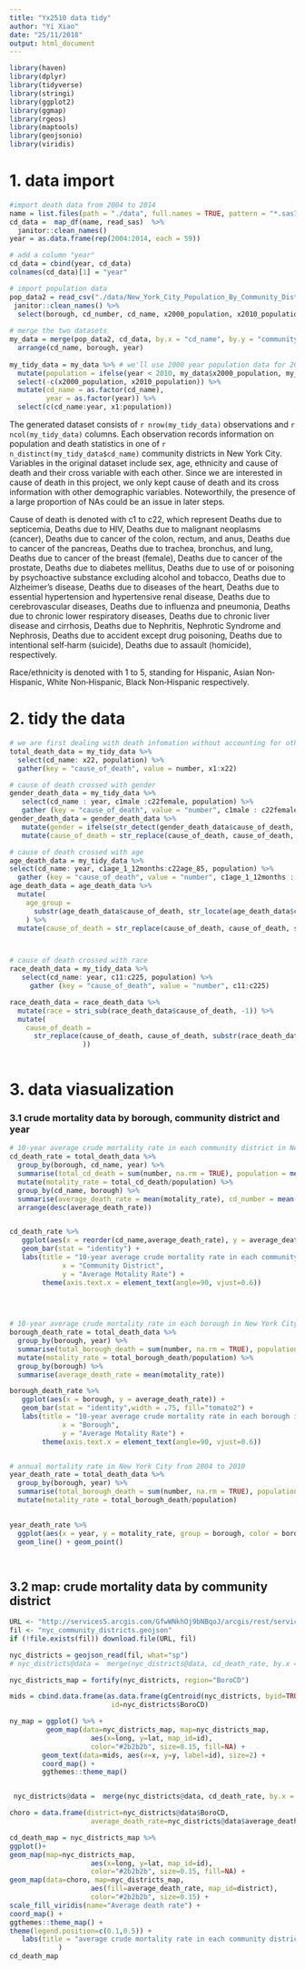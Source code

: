 ```yaml
---
title: "Yx2510 data tidy"
author: "Yi Xiao"
date: "25/11/2018"
output: html_document
---
```

```r
library(haven)
library(dplyr)
library(tidyverse)
library(stringi)
library(ggplot2)
library(ggmap)
library(rgeos)
library(maptools)
library(geojsonio)
library(viridis)


```

# 1. data import
```r
#import death data from 2004 to 2014
name = list.files(path = "./data", full.names = TRUE, pattern = "*.sas7bdat") 
cd_data =  map_df(name, read_sas)  %>%
  janitor::clean_names()
year = as.data.frame(rep(2004:2014, each = 59)) 

# add a column "year"
cd_data = cbind(year, cd_data) 
colnames(cd_data)[1] = "year"

# import population data
pop_data2 = read_csv("./data/New_York_City_Population_By_Community_Districts2.csv") %>%
 janitor::clean_names() %>%
  select(borough, cd_number, cd_name, x2000_population, x2010_population)
  
# merge the two datasets
my_data = merge(pop_data2, cd_data, by.x = "cd_name", by.y = "community_district") %>%
  arrange(cd_name, borough, year) 
 
my_tidy_data = my_data %>% # we'll use 2000 year population data for 2000 - 2009, and 2010 year data for 2010 -2014 
  mutate(population = ifelse(year < 2010, my_data$x2000_population, my_data$x2010_population)) %>%
  select(-c(x2000_population, x2010_population)) %>% 
  mutate(cd_name = as.factor(cd_name),
         year = as.factor(year)) %>%
  select(c(cd_name:year, x1:population))

```

The generated dataset consists of `r nrow(my_tidy_data)` observations  and `r ncol(my_tidy_data)` columns. Each observation records information on population and death statistics in one of `r n_distinct(my_tidy_data$cd_name)` community districts in New York City. Variables in the original dataset include sex, age, ethnicity and cause of death and their cross variable with each other. Since we are interested in cause of death in this project, we only kept cause of death and its cross information with other demographic variables. Noteworthily, the presence of a large proportion of NAs could be an issue in later steps.

Cause of death is denoted with c1 to c22, which represent Deaths due to septicemia, Deaths due to HIV, Deaths due to malignant neoplasms (cancer), Deaths due to cancer of the colon, rectum, and anus, Deaths due to cancer of the pancreas, Deaths due to trachea, bronchus, and lung, Deaths due to cancer of the breast (female), Deaths due to cancer of the prostate, Deaths due to diabetes mellitus, Deaths due to use of or poisoning by psychoactive substance excluding alcohol and tobacco, Deaths due to Alzheimer's disease, Deaths due to diseases of the heart, Deaths due to essential hypertension and hypertensive renal disease, Deaths due to cerebrovascular diseases, Deaths due to influenza and pneumonia, Deaths due to chronic lower respiratory diseases, Deaths due to chronic liver disease and cirrhosis, Deaths due to Nephritis, Nephrotic Syndrome and Nephrosis, Deaths due to accident except drug poisoning, Deaths due to intentional self‐harm (suicide), Deaths due to assault (homicide), respectively. 

Race/ethnicity is denoted with 1 to 5, standing for Hispanic, Asian Non‐Hispanic, White Non‐Hispanic, Black Non‐Hispanic respectively.

# 2. tidy the data
```r
# we are first dealing with death infomation without accounting for other demographic characteristics
total_death_data = my_tidy_data %>%
  select(cd_name: x22, population) %>%
  gather(key = "cause_of_death", value = number, x1:x22)

# cause of death crossed with gender
gender_death_data = my_tidy_data %>%
   select(cd_name : year, c1male :c22female, population) %>%
   gather (key = "cause_of_death", value = "number", c1male : c22female) 
gender_death_data = gender_death_data %>%
   mutate(gender = ifelse(str_detect(gender_death_data$cause_of_death, "male"), "male", "female")) %>%
   mutate(cause_of_death = str_replace(cause_of_death, cause_of_death, substr(gender_death_data$cause_of_death, 1, 2) ))

# cause of death crossed with age 
age_death_data = my_tidy_data %>%
select(cd_name: year, c1age_1_12months:c22age_85, population) %>%
  gather (key = "cause_of_death", value = "number", c1age_1_12months : c22age_85) 
age_death_data = age_death_data %>% 
  mutate(
    age_group = 
      substr(age_death_data$cause_of_death, str_locate(age_death_data$cause_of_death, "age")[,1] + 4, length(age_death_data$cause_of_death))
    ) %>%
  mutate(cause_of_death = str_replace(cause_of_death, cause_of_death, substr(gender_death_data$cause_of_death, 0, (str_locate(age_death_data$cause_of_death, "age")[,1] -1))))



# cause of death crossed with race 
race_death_data = my_tidy_data %>%
   select(cd_name: year, c11:c225, population) %>%
     gather (key = "cause_of_death", value = "number", c11:c225) 

race_death_data = race_death_data %>% 
  mutate(race = stri_sub(race_death_data$cause_of_death, -1)) %>%
  mutate(
    cause_of_death = 
      str_replace(cause_of_death, cause_of_death, substr(race_death_data$cause_of_death, 1, length(race_death_data$cause_of_death)-3)
                  ))
   
```

# 3. data viasualization 
### 3.1 crude mortality data by borough, community district and year
```r
# 10-year average crude mortality rate in each community district in New York City
cd_death_rate = total_death_data %>%
  group_by(borough, cd_name, year) %>%
  summarise(total_cd_death = sum(number, na.rm = TRUE), population = mean(population), cd_number = mean(as.numeric(cd_number))) %>%
  mutate(motality_rate = total_cd_death/population) %>%
  group_by(cd_name, borough) %>%
  summarise(average_death_rate = mean(motality_rate), cd_number = mean(cd_number)) %>%
  arrange(desc(average_death_rate))


cd_death_rate %>%
   ggplot(aes(x = reorder(cd_name,average_death_rate), y = average_death_rate, fill = borough)) +
   geom_bar(stat = "identity") +
   labs(title = "10-year average crude mortality rate in each community district in New York City",
             x = "Community District",
             y = "Average Motality Rate") +
        theme(axis.text.x = element_text(angle=90, vjust=0.6))
   
  


# 10-year average crude mortality rate in each borough in New York City
borough_death_rate = total_death_data %>%
  group_by(borough, year) %>%
  summarise(total_borough_death = sum(number, na.rm = TRUE), population = sum(population)/22) %>%
  mutate(motality_rate = total_borough_death/population) %>%
  group_by(borough) %>%
  summarise(average_death_rate = mean(motality_rate))

borough_death_rate %>%
   ggplot(aes(x = borough, y = average_death_rate)) +
   geom_bar(stat = "identity",width = .75, fill="tomato2") +
   labs(title = "10-year average crude mortality rate in each borough in New York City",
             x = "Borough",
             y = "Average Motality Rate") +
        theme(axis.text.x = element_text(angle=90, vjust=0.6))


# annual mortality rate in New York City from 2004 to 2010
year_death_rate = total_death_data %>%
  group_by(borough, year) %>%
  summarise(total_borough_death = sum(number, na.rm = TRUE), population = sum(population)/22) %>%
  mutate(motality_rate = total_borough_death/population) 
  

year_death_rate %>%
  ggplot(aes(x = year, y = motality_rate, group = borough, color = borough)) +
  geom_line() + geom_point()

  
```

## 3.2 map: crude mortality data by community district
```r
URL <- "http://services5.arcgis.com/GfwWNkhOj9bNBqoJ/arcgis/rest/services/nycd/FeatureServer/0/query?where=1=1&outFields=*&outSR=4326&f=geojson"
fil <- "nyc_community_districts.geojson"
if (!file.exists(fil)) download.file(URL, fil)

nyc_districts = geojson_read(fil, what="sp")
# nyc_districts@data =  merge(nyc_districts@data, cd_death_rate, by.x = "BoroCD", by.y = "cd_number")

nyc_districts_map = fortify(nyc_districts, region="BoroCD")

mids = cbind.data.frame(as.data.frame(gCentroid(nyc_districts, byid=TRUE)), 
                         id=nyc_districts$BoroCD)

ny_map = ggplot() %>% + 
         geom_map(data=nyc_districts_map, map=nyc_districts_map,
                    aes(x=long, y=lat, map_id=id),
                    color="#2b2b2b", size=0.15, fill=NA) + 
        geom_text(data=mids, aes(x=x, y=y, label=id), size=2) +
        coord_map() + 
        ggthemes::theme_map()


 nyc_districts@data =  merge(nyc_districts@data, cd_death_rate, by.x = "BoroCD", by.y = "cd_number")

choro = data.frame(district=nyc_districts@data$BoroCD,
                    average_death_rate=nyc_districts@data$average_death_rate)

cd_death_map = nyc_districts_map %>%
ggplot()+
geom_map(map=nyc_districts_map,
                    aes(x=long, y=lat, map_id=id),
                    color="#2b2b2b", size=0.15, fill=NA) +
geom_map(data=choro, map=nyc_districts_map,
                    aes(fill=average_death_rate, map_id=district),
                    color="#2b2b2b", size=0.15) +
scale_fill_viridis(name="Average death rate") + 
coord_map() +
ggthemes::theme_map() +
theme(legend.position=c(0.1,0.5)) +
   labs(title = "average crude mortality rate in each community district in New York City from 2004 to 2014"
            )
cd_death_map

```



